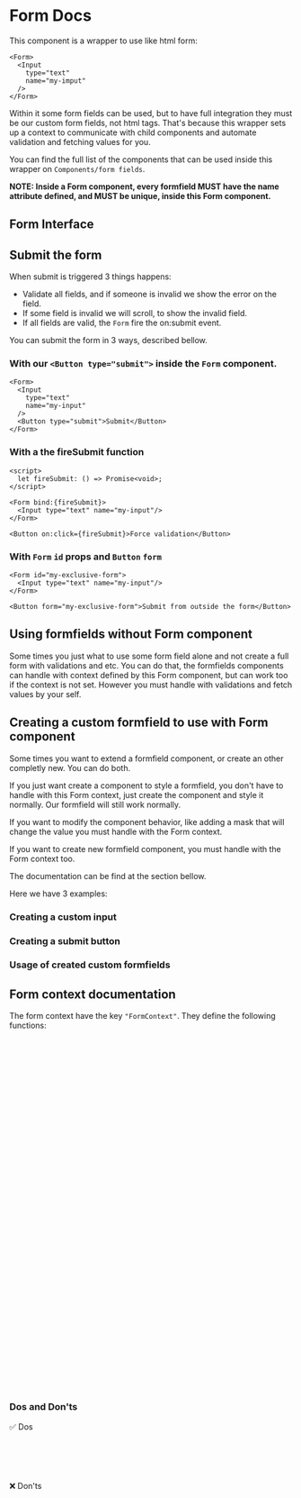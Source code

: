 
<Meta of={FormStories} />

# Form Docs

This component is a wrapper to use like html form:

```tsx
<Form>
  <Input
    type="text"
    name="my-imput"
  />
</Form>
```

Within it some form fields can be used, but to have full integration they must be our custom form
fields, not html tags. That's because this wrapper sets up a context to communicate with child
components and automate validation and fetching values for you.

You can find the full list of the components that can be used inside this wrapper on
`Components/form fields`.

**NOTE: Inside a Form component, every formfield MUST have the name attribute defined, and MUST be
unique, inside this Form component.**

## Form Interface

<ArgsTable of={Form} />

## Submit the form

When submit is triggered 3 things happens:

- Validate all fields, and if someone is invalid we show the error on the field.
- If some field is invalid we will scroll, to show the invalid field.
- If all fields are valid, the `Form` fire the on:submit event.

You can submit the form in 3 ways, described bellow.

### With our `<Button type="submit">` inside the `Form` component.

```tsx
<Form>
  <Input
    type="text"
    name="my-input"
  />
  <Button type="submit">Submit</Button>
</Form>
```

### With a the fireSubmit function

```tsx
<script>
  let fireSubmit: () => Promise<void>;
</script>

<Form bind:{fireSubmit}>
  <Input type="text" name="my-input"/>
</Form>

<Button on:click={fireSubmit}>Force validation</Button>
```

### With `Form` `id` props and `Button` `form`

```tsx
<Form id="my-exclusive-form">
  <Input type="text" name="my-input"/>
</Form>

<Button form="my-exclusive-form">Submit from outside the form</Button>
```

## Using formfields without Form component

Some times you just what to use some form field alone and not create a full form with validations
and etc. You can do that, the formfields components can handle with context defined by this Form
component, but can work too if the context is not set. However you must handle with validations and
fetch values by your self.

## Creating a custom formfield to use with Form component

Some times you want to extend a formfield component, or create an other completly new. You can do
both.

If you just want create a component to style a formfield, you don't have to handle with this Form
context, just create the component and style it normally. Our formfield will still work normally.

If you want to modify the component behavior, like adding a mask that will change the value you must
handle with the Form context.

If you want to create new formfield component, you must handle with the Form context too.

The documentation can be find at the section bellow.

Here we have 3 examples:

### Creating a custom input

<Canvas of={FormStories.CustomInput} />

### Creating a submit button

<Canvas of={FormStories.CustomButton} />

### Usage of created custom formfields

<Canvas of={FormStories.CustomUsage} />

## Form context documentation

The form context have the key `"FormContext"`. They define the following functions:

```typescript
/**
 * Set the formfield value
 * @param fieldName the name of the field
 * @param value the value of the field, can be anything, an array, a string
 * @param isvalid true if the value is valid. e.g.: required field + value="", isvalid is false
 */
type setFieldValue = (fieldName: string, value: unknown, isvalid: boolean) => void;
```

```typescript
/**
 * Add the a formfield to the context
 * @param fieldName the name of the field
 * @param value the initial value
 * @param isValid the initial value is valid
 * @param isRequired true if field is required
 * @param htmlElement the most external layer of the component, e.g.: a wrapper div
 * @param forceValidation a function to force the field validate,
 *                        the field must set again the value and isvalid using 'setFieldValue'
 * @param setValue a function to set field value. Used to restore the values saved
 *                 on localStorage on mounted
 */
export type TAddFieldToContext = (
  fieldName: string,
  value: unknown,
  isValid: boolean,
  isRequired: boolean,
  htmlElement: HTMLElement,
  forceValidation: () => void,
  setValue: (value: unknown) => void
) => void;
```

```typescript
/**
 * Remove the formfield from the form context.
 * Use when your formfield component be destroyed
 * @param fieldName the name of the field
 */
type removeFieldFromContext = (fieldName: string) => void;
```

```typescript
/**
 * Dispatch the form submit event.
 * Works like the submit button for defaut html form tag.
 */
type fireSubmit() => void
```

### Dos and Don'ts

✅ Dos

```markdown
- At mounted add the field to the context, with the default props values.
- At destroy, remove component from the context.
- At formfield name change, remove the formfield from the context and add another with the new field
  name.
```

❌ Don'ts

```markdown
- Forget to add the field to the context.
- Set the field value, but not set the isValid.
- Add field to the context on before mount.
- Get the context on mounted.
```
